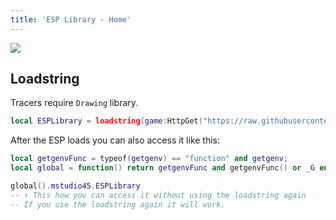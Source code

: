 ```yaml
---
title: 'ESP Library - Home'
---
```


<img
  className="block dark:hidden"
  src="/esp_design.png"
/>

## Loadstring

<Info>Tracers require `Drawing` library.</Info>
```lua esp_lib.lua
local ESPLibrary = loadstring(game:HttpGet("https://raw.githubusercontent.com/mstudio45/MS-ESP/refs/heads/main/source.lua"))()
```

After the ESP loads you can also access it like this:
```lua global_esp.lua
local getgenvFunc = typeof(getgenv) == "function" and getgenv;
local global = function() return getgenvFunc and getgenvFunc() or _G end;

global().mstudio45.ESPLibrary 
-- ↑ This how you can access it without using the loadstring again
-- If you use the loadstring again it will work.
```
